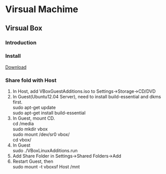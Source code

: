 = Virsual Machime =
== Virsual Box ==

=== Introduction ===
=== Install ===
[[https://www.virtualbox.org/wiki/Downloads|Download]]
=== Share fold with Host ===
# In Host, add VBoxGuestAdditions.iso to Settings->Storage->CD/DVD
# In Guest(Ubuntu12.04 Server), need to install build-essential and dkms first.<br> sudo apt-get update <br> sudo apt-get install build-essential
# In Guest, mount CD. <br> cd /media <br> sudo mkdir vbox <br> sudo mount /dev/sr0 vbox/  <br> cd vbox/
# In Guest  <br> sudo ./VBoxLinuxAdditions.run
# Add Share Folder in Settings->Shared Folders->Add
# Restart Guest, then <br> sudo mount -t vboxsf Host /mnt
